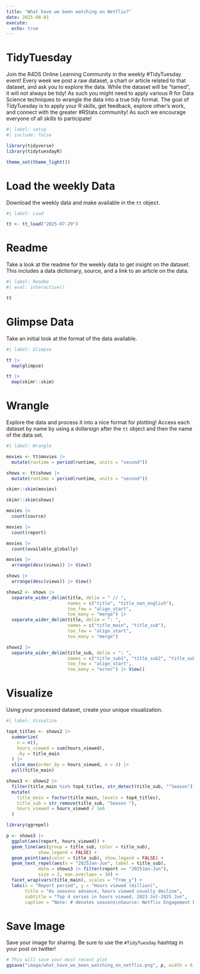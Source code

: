 ```yaml
---
title: "What have we been watching on Netflix?"
date: 2025-08-01
execute: 
  echo: true
---
```


# TidyTuesday

Join the R4DS Online Learning Community in the weekly #TidyTuesday event!
Every week we post a raw dataset, a chart or article related to that dataset, and ask you to explore the data.
While the dataset will be “tamed”, it will not always be tidy! As such you might need to apply various R for Data Science techniques to wrangle the data into a true tidy format.
The goal of TidyTuesday is to apply your R skills, get feedback, explore other’s work, and connect with the greater #RStats community!
As such we encourage everyone of all skills to participate!

```r
#| label: setup
#| include: false

library(tidyverse)
library(tidytuesdayR)

theme_set(theme_light())
```

# Load the weekly Data

Download the weekly data and make available in the `tt` object.

```r
#| label: Load

tt <- tt_load("2025-07-29")

```

# Readme

Take a look at the readme for the weekly data to get insight on the dataset.
This includes a data dictionary, source, and a link to an article on the data.

```r
#| label: Readme
#| eval: interactive()

tt

```

# Glimpse Data

Take an initial look at the format of the data available.

```r
#| label: Glimpse

tt |> 
  map(glimpse)
```

```r
tt |> 
  map(skimr::skim)
```

# Wrangle

Explore the data and process it into a nice format for plotting! Access each dataset by name by using a dollarsign after the `tt` object and then the name of the data set.

```r
#| label: Wrangle

movies <- tt$movies |> 
  mutate(runtime = period(runtime, units = "second"))

shows <- tt$shows |> 
  mutate(runtime = period(runtime, units = "second"))
```

```r
skimr::skim(movies)

skimr::skim(shows)
```

```r
movies |> 
  count(source)

movies |> 
  count(report)

movies |> 
  count(available_globally)

```

```r
movies |> 
  arrange(desc(views)) |> View()

shows |> 
  arrange(desc(views)) |> View()

```

```r
shows2 <- shows |> 
  separate_wider_delim(title, delim = " // ", 
                       names = c("title", "title_non_english"), 
                       too_few = "align_start", 
                       too_many = "merge") |> 
  separate_wider_delim(title, delim = ": ", 
                       names = c("title_main", "title_sub"),
                       too_few = "align_start",
                       too_many = "merge")

shows2 |> 
  separate_wider_delim(title_sub, delim = ": ",
                       names = c("title_sub1", "title_sub2", "title_sub3", "title_sub4"),
                       too_few = "align_start",
                       too_many = "error") |> View()

```


# Visualize

Using your processed dataset, create your unique visualization.

```r
#| label: Visualize

top4_titles <- shows2 |> 
  summarize(
    n = n(),
    hours_viewed = sum(hours_viewed),
    .by = title_main
  ) |> 
  slice_max(order_by = hours_viewed, n = 4) |> 
  pull(title_main)

shows3 <- shows2 |> 
  filter(title_main %in% top4_titles, str_detect(title_sub, "^Season")) |> 
  mutate(
    title_main = factor(title_main, levels = top4_titles),
    title_sub = str_remove(title_sub, "Season "),
    hours_viewed = hours_viewed / 1e6
  )

library(ggrepel)

p <- shows3 |> 
  ggplot(aes(report, hours_viewed)) +
  geom_line(aes(group = title_sub, color = title_sub),
            show.legend = FALSE) +
  geom_point(aes(color = title_sub), show.legend = FALSE) +
  geom_text_repel(aes(x = "2025Jan-Jun", label = title_sub),
            data = shows3 |> filter(report == "2025Jan-Jun"),
            size = 3, max.overlaps = 30) +
  facet_wrap(vars(title_main), scales = "free_y") +
  labs(x = "Report period", y = "Hours viewed (million)",
       title = "As seasons advance, hours viewed usually decline",
       subtitle = "Top 4 series in hours viewed, 2023 Jul-2025 Jun",
       caption = "Note: # denotes seasons\nSource: Netflix Engagement Report")

```

# Save Image

Save your image for sharing. Be sure to use the `#TidyTuesday` hashtag in your post on twitter! 

```r

# This will save your most recent plot
ggsave("image/what_have_we_been_watching_on_netflix.png", p, width = 6, height = 6)
```
